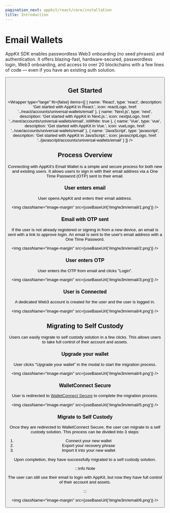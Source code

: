 ```yaml
---
pagination_next: appkit/react/core/installation
title: Introduction
---
```




# Email Wallets

AppKit SDK enables passwordless Web3 onboarding (no seed phrases) and authentication.
It offers blazing-fast, hardware-secured, passwordless login, Web3 onboarding, and access to over 20 blockchains with a few lines of code — even if you have an existing auth solution.

<Button name="Try Demo" url="https://lab.web3modal.com/library/wagmi-email/" />

## Get Started

<Wrapper
  type="large"
  fit={false}
  items={[
    {
      name: 'React',
      type: 'react',
      description: 'Get started with AppKit in React.',
      icon: reactLogo,
      href: '../react/accounts/universal-wallets/email'
    },
    {
      name: 'Next.js',
      type: 'next',
      description: 'Get started with AppKit in Next.js.',
      icon: nextjsLogo,
      href: '../next/accounts/universal-wallets/email',
      isWhite: true
    },
    {
      name: 'Vue',
      type: 'vue',
      description: 'Get started with AppKit in Vue.',
      icon: vueLogo,
      href: '../vue/accounts/universal-wallets/email'
    },
    {
      name: 'JavaScript',
      type: 'javascript',
      description: 'Get started with AppKit in JavaScript.',
      icon: javascriptLogo,
      href: '../javascript/accounts/universal-wallets/email'
    }
  ]}
/>

## Process Overview

Connecting with AppKit's Email Wallet is a simple and secure process for both new and existing users. It allows users to sign in with their email address via a One Time Password (OTP) sent to their email.

### User enters email

User opens AppKit and enters their email address.

<img className="image-margin" src={useBaseUrl('/img/w3m/email/1.png')} />

### Email with OTP sent

If the user is not already registered or signing in from a new device, an email is sent with a link to approve login.
An email is sent to the user's email address with a One Time Password.

<img className="image-margin" src={useBaseUrl('/img/w3m/email/2.png')} />

### User enters OTP

User enters the OTP from email and clicks "Login".

<img className="image-margin" src={useBaseUrl('/img/w3m/email/3.png')} />

### User is Connected

A dedicated Web3 account is created for the user and the user is logged in.

<img className="image-margin" src={useBaseUrl('/img/w3m/email/4.png')} />

## Migrating to Self Custody

Users can easily migrate to self custody solution in a few clicks. This allows users to take full control of their account and assets.

### Upgrade your wallet

User clicks "Upgrade your wallet" in the modal to start the migration process.

<img className="image-margin" src={useBaseUrl('/img/w3m/email/4.png')} />

### WalletConnect Secure

User is redirected to [WalletConnect Secure](https://secure.walletconnect.com/dashboard) to complete the migration process.

<img className="image-margin" src={useBaseUrl('/img/w3m/email/5.png')} />

### Migrate to Self Custody

Once they are redirected to WalletConnect Secure, the user can migrate to a self custody solution.
This process can be divided into 3 steps:

1. Connect your new wallet
2. Export your recovery phrase
3. Import it into your new wallet

Upon completion, they have successfully migrated to a self custody solution.

:::info Note

The user can still use their email to login with AppKit, but now they have full control of their account and assets.

:::

<img className="image-margin" src={useBaseUrl('/img/w3m/email/6.png')} />
